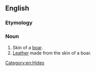 ==English==

===Etymology===
{{compound|boar|hide|lang=en}}

===Noun===
{{en-noun}}

# Skin of a [[boar]].
# [[leather|Leather]] made from the skin of a boar.

[[Category:en:Hides]]